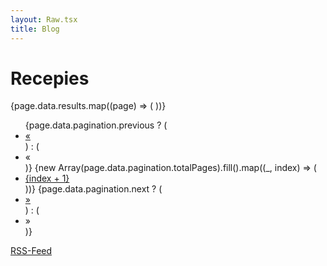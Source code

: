 ```yaml
---
layout: Raw.tsx
title: Blog
---
```


<h1 class="my-8 font-thin text-5xl">Recepies</h1>

<div>
  {page.data.results.map((page) => (
    <a href={page.data.url}>
      <comp.BlogListItem page={page} />
    </a>
  ))}
</div>

<nav>
  <ul class="pagination join">
    {page.data.pagination.previous ? (
      <li class="page-item">
        <a
          class="page-link btn btn-secondary join-item"
          href={`/blog/${page.data.pagination.previous}`}
        >
          &laquo;
        </a>
      </li>
    ) : (
      <li class="page-item">
        <a class="page-link btn btn-secondary join-item">&laquo;</a>
      </li>
    )}
    {new Array(page.data.pagination.totalPages).fill().map((_, index) => (
      <li class="page-item">
        <a class="page-link btn btn-secondary join-item" href={`/blog/page/${index + 1}`}>
          {index + 1}
        </a>
      </li>
    ))}
    {page.data.pagination.next ? (
      <li class="page-item">
        <a
          class="page-link btn btn-secondary join-item"
          href={`/blog/${page.data.pagination.next}`}
        >
          &raquo;
        </a>
      </li>
    ) : (
      <li class="page-item">
        <a class="page-link btn btn-secondary join-item">&raquo;</a>
      </li>
    )}
  </ul>
</nav>

<a class="btn btn-primary my-2" href="/feed.rss">
  RSS-Feed
</a>
